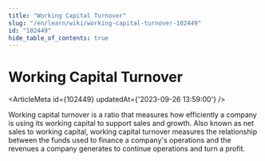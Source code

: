 ```yaml
---
title: "Working Capital Turnover"
slug: "/en/learn/wiki/working-capital-turnover-102449"
id: "102449"
hide_table_of_contents: true
---
```



# Working Capital Turnover

<ArticleMeta id={102449} updatedAt={'2023-09-26 13:59:00'} />
<div className='border-solid border-b border-t-0 my-4 border-[var(--ifm-color-gray-300)]' />

Working capital turnover is a ratio that measures how efficiently a company is using its working capital to support sales and growth. Also known as net sales to working capital, working capital turnover measures the relationship between the funds used to finance a company's operations and the revenues a company generates to continue operations and turn a profit.
